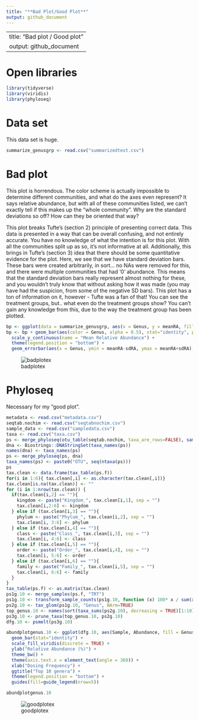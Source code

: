 ```yaml
---
title: "**Bad Plot/Good Plot**"
output: github_document
---
```


---
title: "Bad plot / Good plot"
output: github_document
---
# Open libraries
```r
library(tidyverse)
library(viridis)
library(phyloseq)
```

# Data set

This data set is huge. 

```r
summarize_genusgrp <- read.csv("summarizedtest.csv")
```


# Bad plot

This plot is horrendous. The color scheme is actually impossible to determine different communities, and what do the axes even represent? It says relative abundance, but with all of these communities listed, we can't exactly tell if this makes up the "whole community". Why are the standard deviations so off? How can they be oriented that way?

This plot breaks Tufte's (section 2) principle of presenting correct data. This data is presented in a way that can be overall confusing, and not entirely accurate. You have no knowledge of what the intention is for this plot. With all the communities split up as so, it's not informative at all. Additionally, this brings in Tufte's (section 3) idea that there should be some quantitative evidence for the plot. Here, we see that we have standard deviation bars. These bars were created arbitrarily, in sort... no NAs were removed for this, and there were multiple communities that had '0' abundance. This means that the standard deviation bars really represent almost nothing for these, and you wouldn't truly know that without asking how it was made (you may have had the suspicion, from some of the negative SD bars). This plot has a ton of information on it, however - Tufte was a fan of that! You can see the treatment groups, but.. what even do the treatment groups show? You can't gain any knowledge from this, due to the way the treatment group has been plotted.



```r
bp <- ggplot(data = summarize_genusgrp, aes(x = Genus, y = meanRA, fill = TRT))
bp <- bp + geom_bar(aes(color = Genus, alpha = 0.5), stat="identity", position="stack") +
  scale_y_continuous(name = "Mean Relative Abundance") +
  theme(legend.position = "bottom") +
  geom_errorbar(aes(x = Genus, ymin = meanRA-sdRA, ymax = meanRA+sdRA), width = 0.5, color = "orange", alpha = 0.9, size = 1.0)
```

![badplotex](badplot_proj.png)

# Phyloseq

Necessary for my "good plot".

```r
metadata <- read.csv("metadata.csv")
seqtab.nochim <- read.csv("seqtabnochim.csv")
sample_data <- read.csv("sampledata.csv")
taxa <- read.csv("taxa.csv")
ps <- merge_phyloseq(otu_table(seqtab.nochim, taxa_are_rows=FALSE), sample_data(metadata), sample_names(sample_data), tax_table(taxa))
dna <- Biostrings::DNAStringSet(taxa_names(ps))
names(dna) <- taxa_names(ps)
ps <- merge_phyloseq(ps, dna)
taxa_names(ps) <- paste0("OTU", seq(ntaxa(ps)))
ps
tax.clean <- data.frame(tax_table(ps.f))
for(i in 1:6){ tax.clean[,i] <- as.character(tax.clean[,i])}
tax.clean[is.na(tax.clean)] <- ""
for (i in 1:nrow(tax.clean)) {
  if(tax.clean[i,2] == ""){
    kingdom <- paste("Kingdom_", tax.clean[i,1], sep = "")
    tax.clean[i,2:6] <- kingdom
  } else if (tax.clean[i,3] == ""){
    phylum <- paste("Phylum_", tax.clean[i,2], sep = "")
    tax.clean[i, 3:6] <- phylum
  } else if (tax.clean[i,4] == ""){
    class <- paste("Class_", tax.clean[i,3], sep = "")
    tax.clean[i, 4:6] <- class
  } else if (tax.clean[i,5] == ""){
    order <- paste("Order_", tax.clean[i,4], sep = "")
    tax.clean[i, 5:6] <- order
  } else if (tax.clean[i,6] == ""){
    family <- paste("Family_", tax.clean[i,5], sep = "")
    tax.clean[i, 6:6] <- family
  }
}
tax_table(ps.f) <- as.matrix(tax.clean)
ps1g.10 <- merge_samples(ps.f, "TRT")
ps1g.10 <- transform_sample_counts(ps1g.10, function (x) 100* x / sum(x))
ps2g.10 <- tax_glom(ps1g.10, "Genus", NArm=TRUE)
top_genus.10 <- names(sort(taxa_sums(ps2g.10), decreasing = TRUE)[1:10])
ps3g.10 <- prune_taxa(top_genus.10, ps2g.10)
dfg.10 <- psmelt(ps3g.10)

abundplotgenus.10 <- ggplot(dfg.10, aes(Sample, Abundance, fill = Genus)) +
  geom_bar(stat="identity") +
  scale_fill_viridis(discrete = TRUE) +
  ylab("Relative Abundance (%)") +
  theme_bw() +
  theme(axis.text.x = element_text(angle = 360)) +
  xlab("Dosing Frequency") +
  ggtitle("Top 10 genera") +
  theme(legend.position = "bottom") +
  guides(fill=guide_legend(nrow=5))

abundplotgenus.10
```

![goodplotex](gplot_ex (1).png)
